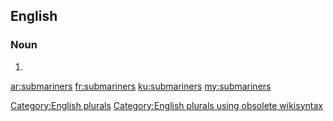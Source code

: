 ==English==

===Noun===
{{head|en}}

# {{plural of|submariner}}

[[Category:English plurals]][[Category:English plurals using obsolete wikisyntax]]

[[ar:submariners]]
[[fr:submariners]]
[[ku:submariners]]
[[my:submariners]]